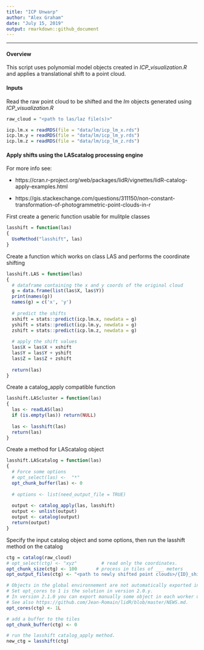 ```yaml
---
title: "ICP Unwarp"
author: "Alex Graham"
date: "July 15, 2019"
output: rmarkdown::github_document
---
```


--------------------------------------------------------------------------------

#### Overview

This script uses polynomial model objects created in *ICP_visualization.R* and applies a translational shift to a point cloud. 

#### Inputs

Read the raw point cloud to be shifted and the *lm* objects generated using *ICP_visualization.R*
```r
raw_cloud = "<path to las/laz file(s)>"

icp.lm.x = readRDS(file = "data/lm/icp_lm_x.rds")
icp.lm.y = readRDS(file = "data/lm/icp_lm_y.rds")
icp.lm.z = readRDS(file = "data/lm/icp_lm_z.rds")
```

#### Apply shifts using the LAScatalog processing engine

For more info see: 

* https://cran.r-project.org/web/packages/lidR/vignettes/lidR-catalog-apply-examples.html

* https://gis.stackexchange.com/questions/311150/non-constant-transformation-of-photogrammetric-point-clouds-in-r

First create a generic function usable for mulitple classes
```r
lasshift = function(las)
{
  UseMethod("lasshift", las)
}
```

Create a function which works on class LAS and performs the coordinate shifting
```r
lasshift.LAS = function(las)
{
  # dataframe containing the x and y coords of the original cloud
  g = data.frame(list(las$X, las$Y))
  print(names(g))
  names(g) = c('x', 'y')
  
  # predict the shifts
  xshift = stats::predict(icp.lm.x, newdata = g)
  yshift = stats::predict(icp.lm.y, newdata = g)
  zshift = stats::predict(icp.lm.z, newdata = g)
  
  # apply the shift values 
  las$X = las$X + xshift
  las$Y = las$Y + yshift
  las$Z = las$Z + zshift
  
  return(las)
}
```

Create a catalog_apply compatible function
```r
lasshift.LAScluster = function(las)
{
  las <- readLAS(las)                        
  if (is.empty(las)) return(NULL)           
  
  las <- lasshift(las)
  return(las)
}
```

Create a method for LAScatalog object
```r
lasshift.LAScatalog = function(las)
{
  # Force some options
  # opt_select(las) <-  "*" 
  opt_chunk_buffer(las) <- 0
  
  # options <- list(need_output_file = TRUE)
  
  output <- catalog_apply(las, lasshift)
  output <- unlist(output)
  output <- catalog(output)
  return(output)
}
```

Specify the input catalog object and some options, then run the lasshift method on the catalog
```r
ctg = catalog(raw_cloud)
# opt_select(ctg) <- "xyz"         # read only the coordinates.
opt_chunk_size(ctg) <- 100       # process in tiles of ___ meters
opt_output_files(ctg) <- "<path to newly shifted point clouds>/{ID}_shifted"

# Objects in the global environnement are not automatically exported in each worker. 
# Set opt_cores to 1 is the solution in version 2.0.y. 
# In version 2.1.0 you can export manually some object in each worker using the package future. 
# See also https://github.com/Jean-Romain/lidR/blob/master/NEWS.md. 
opt_cores(ctg) <- 1L            

# add a buffer to the tiles
opt_chunk_buffer(ctg) <- 0       

# run the lasshift catalog_apply method. 
new_ctg = lasshift(ctg)
```


